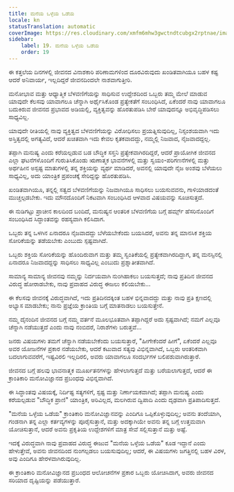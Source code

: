 ```yaml
---
title: ಮನೆಯ ಒಳ್ಳೆಯ ಒಡೆಯ
locale: kn
statusTranslation: automatic
coverImage: https://res.cloudinary.com/xmfm6mhw3gwctndtcubgx2rptnae/image/upload/v1740468922/small_cover_tratado_de_psicologia_revolucionaria_a4c0dca4e0.webp
sidebar:
    label: 19. ಮನೆಯ ಒಳ್ಳೆಯ ಒಡೆಯ
    order: 19
---
```

ಈ ಕತ್ತಲೆಯ ದಿನಗಳಲ್ಲಿ ಜೀವನದ ವಿನಾಶಕಾರಿ ಪರಿಣಾಮಗಳಿಂದ ದೂರವಿರುವುದು ಖಂಡಿತವಾಗಿಯೂ ಬಹಳ ಕಷ್ಟ ಆದರೆ ಅನಿವಾರ್ಯ, ಇಲ್ಲದಿದ್ದರೆ ಜೀವನದಿಂದಲೇ ನಾಶವಾಗುತ್ತೀರಿ.

ಮನೋಭಾವ ಮತ್ತು ಆಧ್ಯಾತ್ಮಿಕ ಬೆಳವಣಿಗೆಯನ್ನು ಸಾಧಿಸುವ ಉದ್ದೇಶದಿಂದ ಒಬ್ಬರು ತಮ್ಮ ಮೇಲೆ ಮಾಡುವ ಯಾವುದೇ ಕೆಲಸವು ಯಾವಾಗಲೂ ಚೆನ್ನಾಗಿ ಅರ್ಥೈಸಿಕೊಂಡ ಪ್ರತ್ಯೇಕತೆಗೆ ಸಂಬಂಧಿಸಿದೆ, ಏಕೆಂದರೆ ನಾವು ಯಾವಾಗಲೂ ಬದುಕಿರುವ ಜೀವನದ ಪ್ರಭಾವದ ಅಡಿಯಲ್ಲಿ, ವ್ಯಕ್ತಿತ್ವವನ್ನು ಹೊರತುಪಡಿಸಿ ಬೇರೆ ಯಾವುದನ್ನೂ ಅಭಿವೃದ್ಧಿಪಡಿಸಲು ಸಾಧ್ಯವಿಲ್ಲ.

ಯಾವುದೇ ರೀತಿಯಲ್ಲಿ ನಾವು ವ್ಯಕ್ತಿತ್ವದ ಬೆಳವಣಿಗೆಯನ್ನು ವಿರೋಧಿಸಲು ಪ್ರಯತ್ನಿಸುವುದಿಲ್ಲ, ನಿಸ್ಸಂಶಯವಾಗಿ ಇದು ಅಸ್ತಿತ್ವದಲ್ಲಿ ಅಗತ್ಯವಿದೆ, ಆದರೆ ಖಚಿತವಾಗಿ ಇದು ಕೇವಲ ಕೃತಕವಾದದ್ದು, ನಮ್ಮಲ್ಲಿ ನಿಜವಾದ, ನೈಜವಾದದ್ದಲ್ಲ.

ತಪ್ಪಾಗಿ ಮನುಷ್ಯ ಎಂದು ಕರೆಯಲ್ಪಡುವ ಬಡ ಬೌದ್ಧಿಕ ಸಸ್ತನಿ ಪ್ರತ್ಯೇಕವಾಗಿರದಿದ್ದರೆ, ಆದರೆ ಪ್ರಾಯೋಗಿಕ ಜೀವನದ ಎಲ್ಲಾ ಘಟನೆಗಳೊಂದಿಗೆ ಗುರುತಿಸಿಕೊಂಡು ಋಣಾತ್ಮಕ ಭಾವನೆಗಳಲ್ಲಿ ಮತ್ತು ಸ್ವಯಂ-ಪರಿಗಣನೆಗಳಲ್ಲಿ ಮತ್ತು ಅರ್ಥಹೀನ ಅಸ್ಪಷ್ಟ ಮಾತುಗಳಲ್ಲಿ ತನ್ನ ಶಕ್ತಿಯನ್ನು ವ್ಯರ್ಥ ಮಾಡಿದರೆ, ಅವನಲ್ಲಿ ಯಾವುದೇ ನೈಜ ಅಂಶವು ಬೆಳೆಯಲು ಸಾಧ್ಯವಿಲ್ಲ, ಅದು ಯಾಂತ್ರಿಕ ಪ್ರಪಂಚಕ್ಕೆ ಸೇರಿದ್ದನ್ನು ಹೊರತುಪಡಿಸಿ.

ಖಂಡಿತವಾಗಿಯೂ, ತನ್ನಲ್ಲಿ ಸತ್ವದ ಬೆಳವಣಿಗೆಯನ್ನು ನಿಜವಾಗಿಯೂ ಸಾಧಿಸಲು ಬಯಸುವವನು, ಗಾಳಿಯಾಡದಂತೆ ಮುಚ್ಚಲ್ಪಡಬೇಕು. ಇದು ಮೌನದೊಂದಿಗೆ ನಿಕಟವಾಗಿ ಸಂಬಂಧಿಸಿದ ಆಳವಾದ ವಿಷಯವನ್ನು ಸೂಚಿಸುತ್ತದೆ.

ಈ ನುಡಿಗಟ್ಟು ಪ್ರಾಚೀನ ಕಾಲದಿಂದ ಬಂದಿದೆ, ಮನುಷ್ಯನ ಆಂತರಿಕ ಬೆಳವಣಿಗೆಯ ಬಗ್ಗೆ ಹರ್ಮ್ಸ್ ಹೆಸರಿನೊಂದಿಗೆ ಸಂಬಂಧಿಸಿದ ಸಿದ್ಧಾಂತವನ್ನು ರಹಸ್ಯವಾಗಿ ಕಲಿಸಿದಾಗ.

ಒಬ್ಬರು ತನ್ನ ಒಳಗಿನ ಏನಾದರೂ ನೈಜವಾದದ್ದು ಬೆಳೆಯಬೇಕೆಂದು ಬಯಸಿದರೆ, ಅವನು ತನ್ನ ಮಾನಸಿಕ ಶಕ್ತಿಯ ಸೋರಿಕೆಯನ್ನು ತಡೆಯಬೇಕು ಎಂಬುದು ಸ್ಪಷ್ಟವಾಗಿದೆ.

ಒಬ್ಬರು ಶಕ್ತಿಯ ಸೋರಿಕೆಯನ್ನು ಹೊಂದಿರುವಾಗ ಮತ್ತು ತಮ್ಮ ಸ್ವಂತಿಕೆಯಲ್ಲಿ ಪ್ರತ್ಯೇಕವಾಗಿರದಿದ್ದಾಗ, ತನ್ನ ಮನಸ್ಸಿನಲ್ಲಿ ಏನಾದರೂ ನಿಜವಾದದ್ದನ್ನು ಸಾಧಿಸಲು ಸಾಧ್ಯವಿಲ್ಲ ಎಂಬುದು ಪ್ರಶ್ನಾತೀತವಾಗಿದೆ.

ಸಾಮಾನ್ಯ ಸಾಮಾನ್ಯ ಜೀವನವು ನಮ್ಮನ್ನು ನಿರ್ದಯವಾಗಿ ನುಂಗಿಹಾಕಲು ಬಯಸುತ್ತದೆ; ನಾವು ಪ್ರತಿದಿನ ಜೀವನದ ವಿರುದ್ಧ ಹೋರಾಡಬೇಕು, ನಾವು ಪ್ರವಾಹದ ವಿರುದ್ಧ ಈಜಲು ಕಲಿಯಬೇಕು...

ಈ ಕೆಲಸವು ಜೀವನಕ್ಕೆ ವಿರುದ್ಧವಾಗಿದೆ, ಇದು ಪ್ರತಿದಿನದಕ್ಕಿಂತ ಬಹಳ ಭಿನ್ನವಾದದ್ದು ಮತ್ತು ನಾವು ಪ್ರತಿ ಕ್ಷಣದಲ್ಲಿ ಅಭ್ಯಾಸ ಮಾಡಬೇಕು; ನಾನು ಪ್ರಜ್ಞೆಯ ಕ್ರಾಂತಿಯ ಬಗ್ಗೆ ಮಾತನಾಡಲು ಬಯಸುತ್ತೇನೆ.

ನಮ್ಮ ದೈನಂದಿನ ಜೀವನದ ಬಗ್ಗೆ ನಮ್ಮ ವರ್ತನೆ ಮೂಲಭೂತವಾಗಿ ತಪ್ಪಾಗಿದ್ದರೆ ಅದು ಸ್ಪಷ್ಟವಾಗಿದೆ; ನಮಗೆ ಎಲ್ಲವೂ ಚೆನ್ನಾಗಿ ನಡೆಯುತ್ತದೆ ಎಂದು ನಾವು ನಂಬಿದರೆ, ನಿರಾಶೆಗಳು ಬರುತ್ತವೆ...

ಜನರು ವಿಷಯಗಳು ತಮಗೆ ಚೆನ್ನಾಗಿ ನಡೆಯಬೇಕೆಂದು ಬಯಸುತ್ತಾರೆ, "ಹೀಗೇಕೆಂದರೆ ಹೀಗೆ", ಏಕೆಂದರೆ ಎಲ್ಲವೂ ಅವರ ಯೋಜನೆಗಳ ಪ್ರಕಾರ ನಡೆಯಬೇಕು, ಆದರೆ ಕಟುವಾದ ಸತ್ಯವು ವಿಭಿನ್ನವಾಗಿದೆ, ಒಬ್ಬರು ಆಂತರಿಕವಾಗಿ ಬದಲಾಗುವವರೆಗೆ, ಇಷ್ಟವಿರಲಿ ಇಲ್ಲದಿರಲಿ, ಅವರು ಯಾವಾಗಲೂ ಸಂದರ್ಭಗಳ ಬಲಿಪಶುವಾಗಿರುತ್ತಾರೆ.

ಜೀವನದ ಬಗ್ಗೆ ಹಲವು ಭಾವನಾತ್ಮಕ ಮೂರ್ಖತನಗಳನ್ನು ಹೇಳಲಾಗುತ್ತದೆ ಮತ್ತು ಬರೆಯಲಾಗುತ್ತದೆ, ಆದರೆ ಈ ಕ್ರಾಂತಿಕಾರಿ ಮನೋವಿಜ್ಞಾನದ ಪ್ರಬಂಧವು ವಿಭಿನ್ನವಾಗಿದೆ.

ಈ ಸಿದ್ಧಾಂತವು ವಿಷಯಕ್ಕೆ, ನಿರ್ದಿಷ್ಟ ಸತ್ಯಗಳಿಗೆ, ಸ್ಪಷ್ಟ ಮತ್ತು ನಿರ್ಣಾಯಕವಾಗಿದೆ; ತಪ್ಪಾಗಿ ಮನುಷ್ಯ ಎಂದು ಕರೆಯಲ್ಪಡುವ "ಬೌದ್ಧಿಕ ಪ್ರಾಣಿ" ಯಾಂತ್ರಿಕ, ಅರಿವಿಲ್ಲದ, ಮಲಗಿರುವ ದ್ವಿಪಾದಿ ಎಂದು ದೃಢವಾಗಿ ಪ್ರತಿಪಾದಿಸುತ್ತದೆ.

"ಮನೆಯ ಒಳ್ಳೆಯ ಒಡೆಯ" ಕ್ರಾಂತಿಕಾರಿ ಮನೋವಿಜ್ಞಾನವನ್ನು ಎಂದಿಗೂ ಒಪ್ಪಿಕೊಳ್ಳುವುದಿಲ್ಲ; ಅವನು ತಂದೆಯಾಗಿ, ಗಂಡನಾಗಿ ತನ್ನ ಎಲ್ಲಾ ಕರ್ತವ್ಯಗಳನ್ನು ಪೂರೈಸುತ್ತಾನೆ, ಮತ್ತು ಅದಕ್ಕಾಗಿಯೇ ಅವನು ತನ್ನ ಬಗ್ಗೆ ಉತ್ತಮವಾಗಿ ಯೋಚಿಸುತ್ತಾನೆ, ಆದರೆ ಅವನು ಪ್ರಕೃತಿಯ ಉದ್ದೇಶಗಳಿಗೆ ಮಾತ್ರ ಸೇವೆ ಸಲ್ಲಿಸುತ್ತಾನೆ ಮತ್ತು ಅಷ್ಟೆ.

ಇದಕ್ಕೆ ವಿರುದ್ಧವಾಗಿ ನಾವು ಪ್ರವಾಹದ ವಿರುದ್ಧ ಈಜುವ "ಮನೆಯ ಒಳ್ಳೆಯ ಒಡೆಯ" ಕೂಡ ಇದ್ದಾನೆ ಎಂದು ಹೇಳುತ್ತೇವೆ, ಅವನು ಜೀವನದಿಂದ ನುಂಗಲ್ಪಡಲು ಬಯಸುವುದಿಲ್ಲ; ಆದರೆ, ಈ ವಿಷಯಗಳು ಜಗತ್ತಿನಲ್ಲಿ ಬಹಳ ವಿರಳ, ಅವು ಎಂದಿಗೂ ಹೇರಳವಾಗಿರುವುದಿಲ್ಲ.

ಈ ಕ್ರಾಂತಿಕಾರಿ ಮನೋವಿಜ್ಞಾನದ ಪ್ರಬಂಧದ ಆಲೋಚನೆಗಳ ಪ್ರಕಾರ ಒಬ್ಬರು ಯೋಚಿಸಿದಾಗ, ಅವರು ಜೀವನದ ಸರಿಯಾದ ದೃಷ್ಟಿಯನ್ನು ಪಡೆಯುತ್ತಾರೆ.

